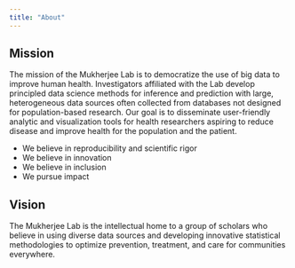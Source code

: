 ```yaml
---
title: "About"
---
```


## Mission

The mission of the Mukherjee Lab is to democratize the use of big data to improve human health. Investigators affiliated with the Lab develop principled data science methods for inference and prediction with large, heterogeneous data sources often collected from databases not designed for population-based research. Our goal is to disseminate user-friendly analytic and visualization tools for health researchers aspiring to reduce disease and improve health for the population and the patient. 

- We believe in reproducibility and scientific rigor 
- We believe in innovation 
- We believe in inclusion 
- We pursue impact 


## Vision 

The Mukherjee Lab is the intellectual home to a group of scholars who believe in using diverse data sources and developing innovative statistical methodologies to optimize prevention, treatment, and care for communities everywhere.